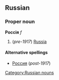 ==Russian==
[[Category:Russian nouns]]
===Proper noun===
'''Россія''' ''f''

# (''pre-1917'') [[Russia]]

====Alternative spellings====
*[[Россия]] (''post-1917'')